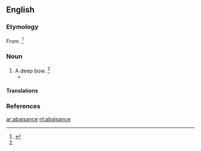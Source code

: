 ==English==

===Etymology===
From {{etyl|fro|en}} {{term|abaissance|lang=en}}.<ref name=SOED>{{R:SOED5|page=2}}</ref>

===Noun===
{{en-noun}} {{term-context|obsolete|lang=en}}

# A deep bow. {{defdate|from the late 17th century to the mid 18th century}}<ref name=SOED/>
#* {{quote-book|title=The art of contentment|author=Richard Allestree|year=1675|passage=Haman can find no gust in all the sensualities of the Persian Court, because a poor despicable Jew denies his '''abaisance'''.}}

====Translations====
{{trans-see|obeisance}}

===References===
<references/>

[[ar:abaisance]]
[[nl:abaisance]]
